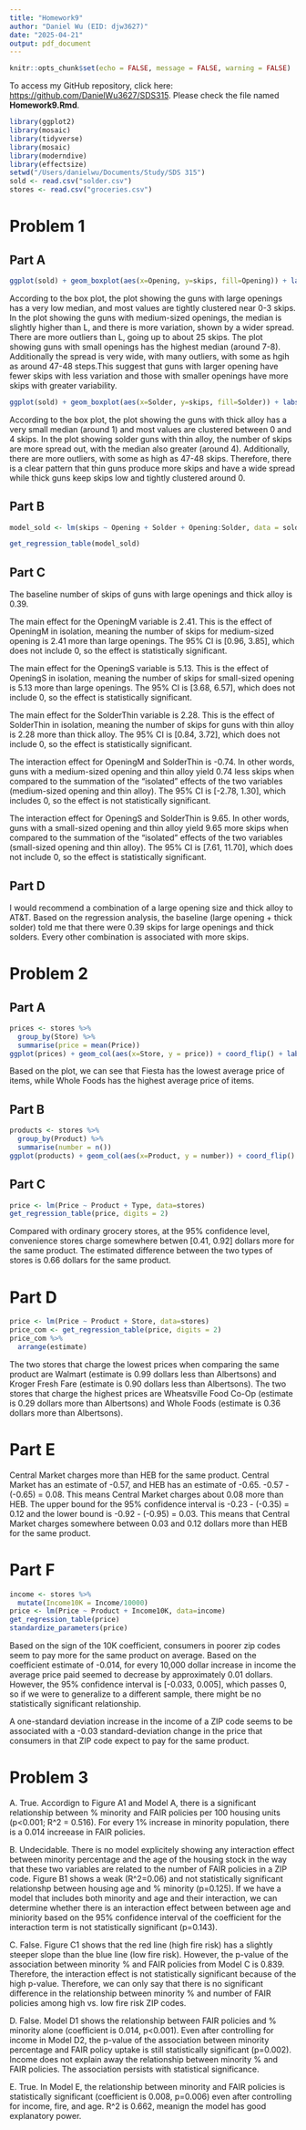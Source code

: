 ```yaml
---
title: "Homework9"
author: "Daniel Wu (EID: djw3627)"
date: "2025-04-21"
output: pdf_document
---
```


```r
knitr::opts_chunk$set(echo = FALSE, message = FALSE, warning = FALSE)
```

To access my GitHub repository, click here: [https://github.com/DanielWu3627/SDS315](https://github.com/DanielWu3627/SDS315). Please check the file named **Homework9.Rmd**.

```r
library(ggplot2)
library(mosaic)
library(tidyverse)
library(mosaic)
library(moderndive)
library(effectsize)
setwd("/Users/danielwu/Documents/Study/SDS 315")
sold <- read.csv("solder.csv")
stores <- read.csv("groceries.csv")
```

# Problem 1

## Part A
```r
ggplot(sold) + geom_boxplot(aes(x=Opening, y=skips, fill=Opening)) + labs(title="Number of skips among solder guns with different opening sizes") + theme(title = element_text(size = 8))
```

According to the box plot, the plot showing the guns with large openings has a very low median, and most values are tightly clustered near 0-3 skips. In the plot showing the guns with medium-sized openings, the median is slightly higher than L, and there is more variation, shown by a wider spread. There are more outliers than L, going up to about 25 skips. The plot showing guns with small openings has the highest median (around 7-8). Additionally the spread is very wide, with many outliers, with some as hgih as around 47-48 steps.This suggest that guns with larger opening have fewer skips with less variation and those with smaller openings have more skips with greater variability.

```r
ggplot(sold) + geom_boxplot(aes(x=Solder, y=skips, fill=Solder)) + labs(title="Number of skips among solder guns with thick vs thin alloy")
```

According to the box plot, the plot showing the guns with thick alloy has a very small median (around 1) and most values are clustered between 0 and 4 skips. In the plot showing solder guns with thin alloy, the number of skips are more spread out, with the median also greater (around 4). Additionally, there are more outliers, with some as high as 47-48 skips. Therefore, there is a clear pattern that thin guns produce more skips and have a wide spread while thick guns keep skips low and tightly clustered around 0.

## Part B
```r
model_sold <- lm(skips ~ Opening + Solder + Opening:Solder, data = sold)

get_regression_table(model_sold)
```

## Part C
The baseline number of skips of guns with large openings and thick alloy is 0.39. 

The main effect for the OpeningM variable is 2.41. This is the effect of OpeningM in isolation, meaning the number of skips for medium-sized opening is 2.41 more than large openings. The 95% CI is [0.96, 3.85], which does not include 0, so the effect is statistically significant.

The main effect for the OpeningS variable is 5.13. This is the effect of OpeningS in isolation, meaning the number of skips for small-sized opening is 5.13 more than large openings. The 95% CI is [3.68, 6.57], which does not include 0, so the effect is statistically significant.

The main effect for the SolderThin variable is 2.28. This is the effect of SolderThin in isolation, meaning the number of skips for guns with thin alloy is 2.28 more than thick alloy. The 95% CI is [0.84, 3.72], which does not include 0, so the effect is statistically significant.

The interaction effect for OpeningM and SolderThin is -0.74. In other words, guns with a medium-sized opening and thin alloy yield 0.74 less skips when compared to the summation of the “isolated” effects of the two variables (medium-sized opening and thin alloy). The 95% CI is [-2.78, 1.30], which includes 0, so the effect is not statistically significant.

The interaction effect for OpeningS and SolderThin is 9.65. In other words, guns with a small-sized opening and thin alloy yield 9.65 more skips when compared to the summation of the “isolated” effects of the two variables (small-sized opening and thin alloy). The 95% CI is [7.61, 11.70], which does not include 0, so the effect is statistically significant.

## Part D
I would recommend a combination of a large opening size and thick alloy to AT&T. Based on the regression analysis, the baseline (large opening + thick solder) told me that there were 0.39 skips for large openings and thick solders. Every other combination is associated with more skips.

# Problem 2

## Part A
```r
prices <- stores %>%
  group_by(Store) %>%
  summarise(price = mean(Price))
ggplot(prices) + geom_col(aes(x=Store, y = price)) + coord_flip() + labs(title = "Average price of items across different stores")
```

Based on the plot, we can see that Fiesta has the lowest average price of items, while Whole Foods has the highest average price of items.

## Part B
```r
products <- stores %>%
  group_by(Product) %>%
  summarise(number = n())
ggplot(products) + geom_col(aes(x=Product, y = number)) + coord_flip() + labs(title = "Number of stores selling each product", y = "Number of stores") + theme(axis.text.y = element_text(size = 20), title = element_text(size = 20))
```

## Part C
```r
price <- lm(Price ~ Product + Type, data=stores)
get_regression_table(price, digits = 2)
```

Compared with ordinary grocery stores, at the 95% confidence level, convenience stores charge somewhere betwen [0.41, 0.92] dollars more for the same product. The estimated difference between the two types of stores is 0.66 dollars for the same product.

# Part D
```r
price <- lm(Price ~ Product + Store, data=stores)
price_com <- get_regression_table(price, digits = 2)
price_com %>%
  arrange(estimate)
```

The two stores that charge the lowest prices when comparing the same product are Walmart (estimate is 0.99 dollars less than Albertsons) and Kroger Fresh Fare (estimate is 0.90 dollars less than Albertsons). The two stores that charge the highest prices are Wheatsville Food Co-Op (estimate is 0.29 dollars more than Albertsons) and Whole Foods (estimate is 0.36 dollars more than Albertsons).

# Part E
Central Market charges more than HEB for the same product. Central Market has an estimate of -0.57, and HEB has an estimate of -0.65. -0.57 - (-0.65) = 0.08. This means Central Market charges about 0.08 more than HEB. The upper bound for the 95% confidence interval is -0.23 - (-0.35) = 0.12 and the lower bound is -0.92 - (-0.95) = 0.03. This means that Central Market charges somewhere between 0.03 and 0.12 dollars more than HEB for the same product.

# Part F
```r
income <- stores %>%
  mutate(Income10K = Income/10000)
price <- lm(Price ~ Product + Income10K, data=income)
get_regression_table(price)
standardize_parameters(price)
```
Based on the sign of the 10K coefficient, consumers in poorer zip codes seem to pay more for the same product on average. Based on the coefficient estimate of -0.014, for every 10,000 dollar increase in income the average price paid seemed to decrease by approximately 0.01 dollars. However, the 95% confidence interval is [-0.033, 0.005], which passes 0, so if we were to generalize to a different sample, there might be no statistically significant relationship.

A one-standard deviation increase in the income of a ZIP code seems to be associated with a -0.03 standard-deviation change in the price that consumers in that ZIP code expect to pay for the same product.

# Problem 3
A. True. Accordign to Figure A1 and Model A, there is a significant relationship between % minority and FAIR policies per 100 housing units (p<0.001; R^2 = 0.516). For every 1% increase in minority population, there is a 0.014 increease in FAIR policies. 

B. Undecidable. There is no model explicitely showing any interaction effect between minority percentage and the age of the housing stock in the way that these two variables are related to the number of FAIR policies in a ZIP code. Figure B1 shows a weak (R^2=0.06) and not statistically significant relationshp between housing age and % minority (p=0.125). If we have a model that includes both minority and age and their interaction, we can determine whether there is an interaction effect between between age and miniority based on the 95% confidence interval of the coefficient for the interaction term is not statistically significant (p=0.143).

C. False. Figure C1 shows that the red line (high fire risk) has a slightly steeper slope than the blue line (low fire risk). However, the p-value of the association between minority % and FAIR policies from Model C is 0.839. Therefore, the interaction effect is not statistically significant because of the high p-value. Therefore, we can only say that there is no significant difference in the relationship between minority % and number of FAIR policies among high vs. low fire risk ZIP codes.

D. False. Model D1 shows the relationship between FAIR policies and % minority alone (coefficient is 0.014, p<0.001). Even after controlling for income in Model D2, the p-value of the association between minority percentage and FAIR policy uptake is still statistically significant (p=0.002). Income does not explain away the relationship between minority % and FAIR policies. The association persists with statistical significance.

E. True. In Model E, the relationship between minority and FAIR policies is statistically significant (coefficient is 0.008, p=0.006) even after controlling for income, fire, and age. R^2 is 0.662, meanign the model has good explanatory power.